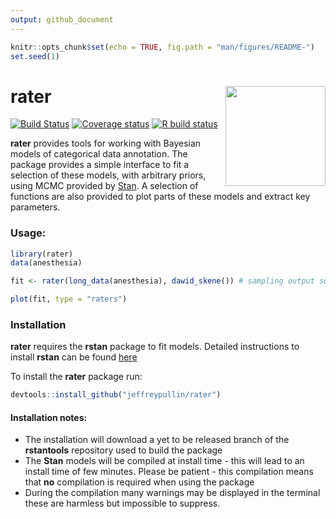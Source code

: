 ```yaml
---
output: github_document
---
```


```r
knitr::opts_chunk$set(echo = TRUE, fig.path = "man/figures/README-")
set.seed(1)
```

# rater <img src="man/figures/rater.png" align="right" width="160" />

<!-- badges: start -->
[![Build Status](https://travis-ci.com/jeffreypullin/rater.svg?branch=master)](https://travis-ci.com/jeffreypullin/rater)
[![Coverage status](https://codecov.io/gh/jeffreypullin/rater/branch/master/graph/badge.svg)](https://codecov.io/github/jeffreypullin/rater?branch=master)
[![R build status](https://github.com/jeffreypullin/rater/workflows/R-CMD-check/badge.svg)](https://github.com/jeffreypullin/rater/actions)
<!-- badges: end -->

**rater** provides tools for working with Bayesian models of categorical data 
annotation. The package provides a simple interface to fit a selection of these 
models, with arbitrary priors, using MCMC provided by [Stan](https://mc-stan.org/).
A selection of functions are also provided to plot parts of these models and extract 
key parameters. 

### Usage:

```r
library(rater)
data(anesthesia)

fit <- rater(long_data(anesthesia), dawid_skene()) # sampling output suppressed

plot(fit, type = "raters")
```

### Installation

**rater** requires the **rstan** package to fit models. Detailed instructions to
install **rstan** can be found [here](https://github.com/stan-dev/rstan/wiki/RStan-Getting-Started)

To install the **rater** package run:

```r
devtools::install_github("jeffreypullin/rater")
```

#### Installation notes:

- The installation will download a yet to be released branch of the **rstantools**
repository used to build the package
- The **Stan** models will be compiled at install time - this will lead to an 
install time of few minutes. Please be patient - this compilation means that
**no** compilation is required when using the package
- During the compilation many warnings may be displayed in the terminal these 
are harmless but impossible to suppress.
